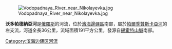 [[Image:Vodopadnaya_River_near_Nikolayevka.jpg|thumb]]

'''沃多帕德納亞河'''是[[俄羅斯|俄羅斯]]的河流，位於[[濱海邊疆區|濱海邊疆區]]南部，屬於[[帕爾季贊斯卡亞河|帕爾季贊斯卡亞河]]的左支流，河道全長36公里，流域面積191平方公里，發源自[[錫霍特山脈|錫霍特山脈]]南部。

[[Category:滨海边疆区河流|Category:滨海边疆区河流]]
{{Russia-geo-stub}}